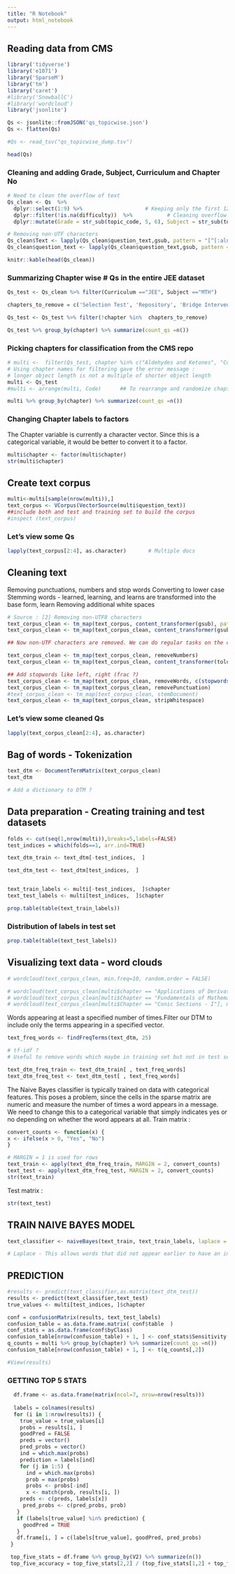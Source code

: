 ```yaml
---
title: "R Notebook"
output: html_notebook
---
```

## Reading data from CMS

```r
library('tidyverse')
library('e1071')
library('SparseM')
library('tm')
library('caret')
#library('SnowballC')
#library('wordcloud')
library('jsonlite')

Qs <- jsonlite::fromJSON('qs_topicwise.json')
Qs <- flatten(Qs)

#Qs <- read_tsv("qs_topicwise_dump.tsv")

head(Qs)
```

### Cleaning and adding Grade, Subject, Curriculum and Chapter No 

```r
# Need to clean the overflow of text
Qs_clean <- Qs  %>%
  dplyr::select(1:9) %>%                    # Keeping only the first 12 columns
  dplyr::filter(!is.na(difficulty))  %>%           # Cleaning overflow
  dplyr::mutate(Grade = str_sub(topic_code, 5, 6), Subject = str_sub(topic_code, 1, 3), Curriculum = str_sub(topic_code, 8, 10), Ch_No = str_sub(topic_code, 12, 13))

# Removing non-UTF characters
Qs_clean$Text <- lapply(Qs_clean$question_text,gsub, pattern = "[^[:alnum:]]", replacement = " ")
Qs_clean$question_text <- lapply(Qs_clean$question_text,gsub, pattern = "<.*?>", replacement= " ")

knitr::kable(head(Qs_clean))

```

### Summarizing Chapter wise # Qs in the entire JEE dataset

```r
Qs_test <- Qs_clean %>% filter(Curriculum =="JEE", Subject =="MTH")

chapters_to_remove = c('Selection Test', 'Repository', 'Bridge Intervention Curriculum', 'M1.1 Scaffold test','Tally Marks')

Qs_test <- Qs_test %>% filter(!chapter %in%  chapters_to_remove)

Qs_test %>% group_by(chapter) %>% summarize(count_qs =n())

```


### Picking chapters for classification from the CMS repo

```r

# multi <-  filter(Qs_test, chapter %in% c("Aldehydes and Ketones", "Coordination Compounds", "Biomolecules, Polymers and Chemistry in Everyday life", "Electrochemistry", "Amines")) 
# Using chapter names for filtering gave the error message :
# longer object length is not a multiple of shorter object length
multi <- Qs_test
#multi <- arrange(multi, Code)      ## To rearrange and randomize chapters by row no

multi %>% group_by(chapter) %>% summarize(count_qs =n())

```

### Changing Chapter labels to factors

The Chapter variable is currently a character vector. Since this is a categorical variable, it would be better to convert it to a factor.
```r
multi$chapter <- factor(multi$chapter)
str(multi$chapter)
```

## Create text corpus

```r

multi<-multi[sample(nrow(multi)),]
text_corpus <- VCorpus(VectorSource(multi$question_text)) 
##include both and test and training set to build the corpus
#inspect (text_corpus)
```

### Let's view some Qs
```r
lapply(text_corpus[2:4], as.character)       # Multiple docs
```

## Cleaning text 
Removing punctuations, numbers and stop words
Converting to lower case
Stemming words - learned, learning, and learns are transformed into the base form, learn
Removing additional white spaces

```r
# Source : [2] Removing non-UTF8 characters
text_corpus_clean <- tm_map(text_corpus, content_transformer(gsub), pattern ="[^[:alnum:]]" , replacement = " ")
text_corpus_clean <- tm_map(text_corpus_clean, content_transformer(gsub), pattern ="[\u0080-\uffff]" , replacement = " ")

## Now non-UTF characters are removed. We can do regular tasks on the clean corpus.

text_corpus_clean <- tm_map(text_corpus_clean, removeNumbers)
text_corpus_clean <- tm_map(text_corpus_clean, content_transformer(tolower))

## Add stopwords like left, right (frac ?)
text_corpus_clean <- tm_map(text_corpus_clean, removeWords, c(stopwords(), "left","right"))
text_corpus_clean <- tm_map(text_corpus_clean, removePunctuation)
#text_corpus_clean <- tm_map(text_corpus_clean, stemDocument)
text_corpus_clean <- tm_map(text_corpus_clean, stripWhitespace)
```

### Let's view some cleaned Qs
```r
lapply(text_corpus_clean[2:4], as.character)       
```

## Bag of words - Tokenization
```r
text_dtm <- DocumentTermMatrix(text_corpus_clean)
text_dtm

# Add a dictionary to DTM ?
```

## Data preparation - Creating training and test datasets

```r

folds <- cut(seq(1,nrow(multi)),breaks=5,labels=FALSE)
test_indices = which(folds==1, arr.ind=TRUE)

text_dtm_train <- text_dtm[-test_indices,  ]

text_dtm_test <- text_dtm[test_indices,  ]


text_train_labels <- multi[-test_indices,  ]$chapter
text_test_labels <- multi[test_indices,  ]$chapter 

prop.table(table(text_train_labels))
```

### Distribution of labels in test set
```r
prop.table(table(text_test_labels))
```

## Visualizing text data - word clouds
```r
# wordcloud(text_corpus_clean, min.freq=10, random.order = FALSE)

# wordcloud(text_corpus_clean[multi$chapter == "Applications of Derivatives"], max.words = 40, scale = c(3, 0.5))
# wordcloud(text_corpus_clean[multi$Chapter == "Fundamentals of Mathematics"], max.words = 40, scale = c(3, 0.5))
# wordcloud(text_corpus_clean[multi$Chapter == "Conic Sections - I"], max.words = 40, scale = c(3, 0.5))
```

Words appearing at least a specified number of times.Filter our DTM to include only the terms appearing in a specified vector.

```r
text_freq_words <- findFreqTerms(text_dtm, 25)

# tf-idf ?
# Useful to remove words which maybe in training set but not in test set leading to an out of bounds error

text_dtm_freq_train <- text_dtm_train[ , text_freq_words]
text_dtm_freq_test <- text_dtm_test[ , text_freq_words]
```

The Naive Bayes classifier is typically trained on data with categorical features. This poses a problem, since the cells in the sparse matrix are numeric and measure the number of times a word appears in a message. We need to change this to a categorical variable that simply indicates yes or no depending on whether the word appears at all. Train matrix :

```r
convert_counts <- function(x) {
x <- ifelse(x > 0, "Yes", "No")
}

# MARGIN = 1 is used for rows
text_train <- apply(text_dtm_freq_train, MARGIN = 2, convert_counts)
text_test <- apply(text_dtm_freq_test, MARGIN = 2, convert_counts)
str(text_train)
```

Test matrix :
```r
str(text_test)
```


## TRAIN NAIVE BAYES MODEL 
```r
text_classifier <- naiveBayes(text_train, text_train_labels, laplace = 1)

# Laplace - This allows words that did not appear earlier to have an indisputable say in the classification process. Just because the word "ringtone" only appeared in the spam messages in the training data, it does not mean that every message with this word should be classified as spam
```

## PREDICTION
```r
#results <- predict(text_classifier,as.matrix(text_dtm_test))
results <- predict(text_classifier,text_test)
true_values <- multi[test_indices, ]$chapter

conf = confusionMatrix(results, text_test_labels)
confusion_table = as.data.frame.matrix( conf$table  )
conf_stats = as.data.frame(conf$byClass)
confusion_table[nrow(confusion_table) + 1, ] <- conf_stats$Sensitivity
q_counts = multi %>% group_by(chapter) %>% summarize(count_qs =n())
confusion_table[nrow(confusion_table) + 1, ] <- t(q_counts[,2])

#View(results)
```

### GETTING TOP 5 STATS

```r


  df.frame <- as.data.frame(matrix(ncol=7, nrow=nrow(results)))
  
  labels = colnames(results)
  for (i in 1:nrow(results)) {
    true_value = true_values[i]
    probs = results[i, ]
    goodPred = FALSE
    preds = vector()
    pred_probs = vector()
    ind = which.max(probs)
    prediction = labels[ind]
    for (j in 1:5) {
      ind = which.max(probs)
      prob = max(probs)
      probs <- probs[-ind]
      x <- match(prob, results[i, ])
    preds <- c(preds, labels[x])
     pred_probs <- c(pred_probs, prob)
   }
   if (labels[true_value] %in% prediction) {
     goodPred = TRUE
   }
   df.frame[i, ] = c(labels[true_value], goodPred, pred_probs)
 }

 top_five_stats = df.frame %>% group_by(V2) %>% summarize(n())
 top_five_accuracy = top_five_stats[2,2] / (top_five_stats[1,2] + top_five_stats[2,2])

```

